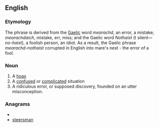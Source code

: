 ==English==

===Etymology===
The phrase is derived from the [[w:Gaelic|Gaelic]] word ''mearachd'', an error, a mistake; ''mearachdaich'', mistake, err, miss; and the Gaelic word ''Nothaist'' (t silent—''no-haist''), a foolish person, an idiot. As a result, the Gaelic phrase ''mearachd-nothaist'' corrupted in English into mare's nest - the error of a fool.

===Noun===
{{en-noun|sg=[[mare]]'s [[nest]]}}

# A [[hoax]]
# A [[confused]] or [[complicated]] situation
# A ridiculous error, or supposed discovery, founded on an utter misconception.
{{seeCites}}

===Anagrams===
* {{alphagram|aeemnrsst}}
* [[steersman#English|steersman]]